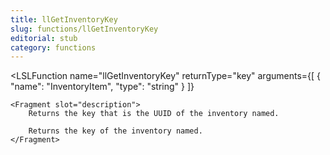 ```yaml
---
title: llGetInventoryKey
slug: functions/llGetInventoryKey
editorial: stub
category: functions
---
```


<LSLFunction
	name="llGetInventoryKey"
	returnType="key"
	arguments={[
	{
		"name": "InventoryItem",
		"type": "string"
	}
]}
>
	<Fragment slot="description">
		Returns the key that is the UUID of the inventory named.
		
		Returns the key of the inventory named.
	</Fragment>
</LSLFunction>
